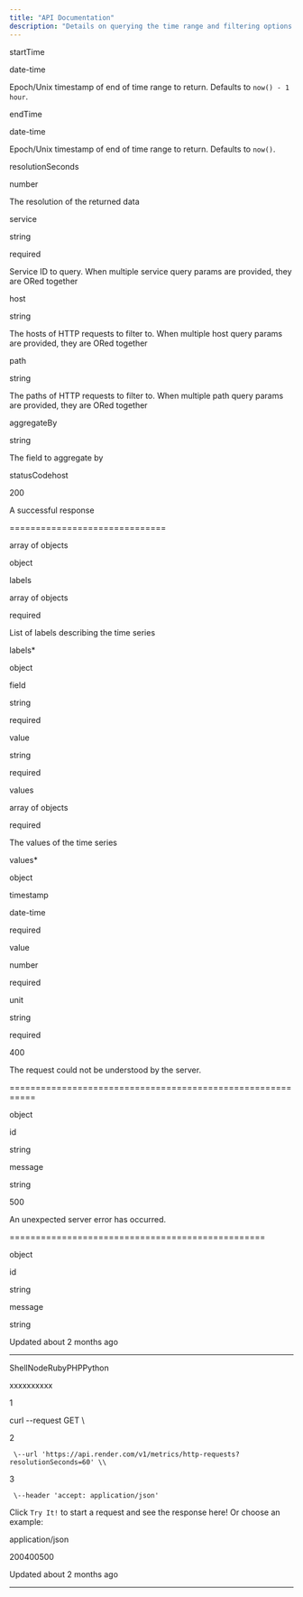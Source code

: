 ```yaml
---
title: "API Documentation"
description: "Details on querying the time range and filtering options."
---
```

startTime

date-time

Epoch/Unix timestamp of end of time range to return. Defaults to `now() - 1 hour`.

endTime

date-time

Epoch/Unix timestamp of end of time range to return. Defaults to `now()`.

resolutionSeconds

number

The resolution of the returned data

service

string

required

Service ID to query. When multiple service query params are provided, they are ORed together

host

string

The hosts of HTTP requests to filter to. When multiple host query params are provided, they are ORed together

path

string

The paths of HTTP requests to filter to. When multiple path query params are provided, they are ORed together

aggregateBy

string

The field to aggregate by

statusCodehost

200

A successful response


==============================

array of objects

object

labels

array of objects

required

List of labels describing the time series

labels\*

object

field

string

required

value

string

required

values

array of objects

required

The values of the time series

values\*

object

timestamp

date-time

required

value

number

required

unit

string

required

400

The request could not be understood by the server.


===========================================================

object

id

string

message

string

500

An unexpected server error has occurred.


=================================================

object

id

string

message

string

Updated about 2 months ago

* * *

ShellNodeRubyPHPPython

xxxxxxxxxx

1

curl \--request GET \\

2

     \--url 'https://api.render.com/v1/metrics/http-requests?resolutionSeconds=60' \\

3

     \--header 'accept: application/json'

Click `Try It!` to start a request and see the response here! Or choose an example:

application/json

200400500

Updated about 2 months ago

* * *